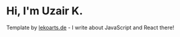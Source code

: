 # Hi, I'm Uzair K.

Template by [lekoarts.de](https://www.lekoarts.de?utm_source=cara&utm_medium=Starter) - I write about JavaScript and React there!
